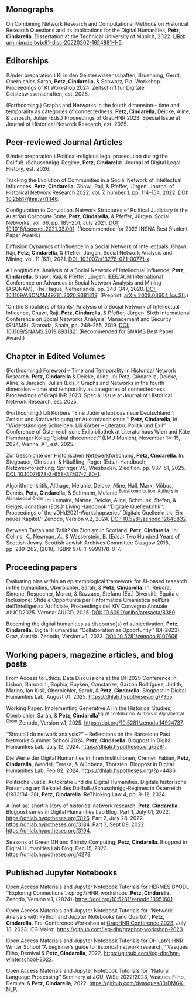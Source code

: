 ## Monographs

On Combining Network Research and Computational Methods on Historical Research Questions and its Implications for the Digital Humanities, **Petz, Cindarella**. Dissertation at the Technical University of Munich, 2022. [URN: urn:nbn:de:bvb:91-diss-20220202-1624881-1-5](https://nbn-resolving.org/urn:nbn:de:bvb:91-diss-20220202-1624881-1-5).

## Editorships


(Under preparation.) KI in den Geisteswissenschaften, Bruenning, Gerrit, Oberbichler, Sarah, **Petz, Cindarella**, & Schwarz, Pia. Workshop-Proceedings of KI Workshop 2024, Zeitschrift für Digitale Geisteswissenschaften, est. 2026.

(Forthcoming.) Graphs and Networks in the fourth dimension – time and temporality as categories of connectedness. **Petz, Cindarella**, Deicke, Aline, & Jarosch, Julian (Eds.) Proceedings of GrapHNR 2023. Special Issue at Journal of Historical Network Research, est. 2025.

## Peer-reviewed Journal Articles

(Under preparation.) Political-religious legal prosecution during the Dollfuß-/Schuschnigg-Regime, **Petz, Cindarella**. Journal of Digital Legal History, est. 2026.

Tracking the Evolution of Communities in a Social Network of Intellectual Influences, **Petz, Cindarella**, Ghawi, Raji, & Pfeffer, Jürgen. Journal of Historical Network Research 2022, vol. 7, number 1, pp. 114--154, 2022. [DOI: 10.25517/jhnr.v7i1.146](https://doi.org/10.25517/jhnr.v7i1.146).

Configuration to Conviction. Network Structures of Political Judiciary in the Austrian Corporate State, **Petz, Cindarella**, & Pfeffer, Jürgen. Social Networks, vol. 66, pp. 185--201, July 2021. [DOI: 10.1016/j.socnet.2021.03.001](https://doi.org/10.1016/j.socnet.2021.03.001). (Recommended for 2022 INSNA Best Student Paper Award.)

Diffusion Dynamics of Influence in a Social Network of Intellectuals, Ghawi, Raji, **Petz, Cindarella**, & Pfeffer, Jürgen. Social Network Analysis and Mining, vol. 11 (63), 2021. [DOI:  10.1007/s13278-021-00771-x](https://doi.org/10.1007/s13278-021-00771-x).

A Longitudinal Analysis of a Social Network of Intellectual Influence, **Petz, Cindarella**, Ghawi, Raji, & Pfeffer, Jürgen.  IEEE/ACM International Conference on Advances in Social Network Analysis and Mining (ASONAM), The Hague, Netherlands, pp. 340--347, 2020. [DOI:  10.1109/ASONAM49781.2020.9381318](https://doi.org/10.1109/ASONAM49781.2020.9381318). (Preprint: [arXiv:2009.03604 [cs.SI]](https://arxiv.org/abs/2009.03604).)

'On the Shoulders of Giants', Analysis of a Social Network of Intellectual Influence,  Ghawi, Raji, **Petz, Cindarella**, & Pfeffer, Jürgen. Sixth International Conference on Social Networks Analysis, Management and Security (SNAMS), Granada, Spain, pp. 248--255, 2019. [DOI:  10.1109/SNAMS.2019.8931821](https://doi.org/10.1109/SNAMS.2019.8931821).(Recommended for SNAMS Best Paper Award.) 


## Chapter in Edited Volumes

(Forthcoming.) Foreword -- Time and Temporality in Historical Network Research. **Petz, Cindarella** & Deicke, Aline. In: Petz, Cindarella, Deicke, Aline, & Jarosch, Julian (Eds.): Graphs and Networks in the fourth dimension – time and temporality as categories of connectedness. Proceedings of GrapHNR 2023. Special Issue at Journal of Historical Network Research, est. 2025.

(Forthcoming.) Lili Körbers ''Eine Jüdin erlebt das neue Deutschland'': Zensur und Strafverfolgung im  ''Austrofaschismus,'' **Petz, Cindarella**, In: ''Widerständiges Schreiben. Lili Körber -- Literatur, Politik und Exil'' Conference of Österreichische Exilbibliothek at Literaturhaus Wien and Käte Hamburger Kolleg ''global dis:connect'' (LMU Munich), November 14--15, 2024, Vienna, AT, est. 2025.

Zur Geschichte der Historischen Netzwerkforschung, **Petz, Cindarella**. In: Stegbauer, Christian, & Häußling, Roger (Eds.): Handbuch Netzwerkforschung. Springer VS, Wiesbaden. 2\textsuperscript{nd} edition. pp. 937--51, 2025. [DOI: 10.1007/978-3-658-37507-2\_80-1](https://doi.org/10.1007/978-3-658-37507-2_80-1).

Algorithmenkritik, Althage, Melanie, Deicke, Aline, Hall, Mark, Möbus, Dennis, **Petz, Cindarella**, & Seltmann, Melanie.<sup>Equal contribution. Authors in Alphabetical Order</sup> In: Lemaire, Marine, Deicke, Aline, Schmunk, Stefan, & Geiger, Jonathan (Eds.): Living Handbook ''Digitale Quellenkritik''. Proceedings of the vDHd2021-Workshopseries ''Digitale Quellenkritik: Ein neues Kapitel.'' Zenodo, Version v.2, 2024. [DOI: 10.5281/zenodo.12648832](https://zenodo.org/records/12683044).

Between Tartan and Tallit? On Zionism in Scotland, **Petz, Cindarella**. In: Collins, K., Newman, A., & Wasserstein, B. (Eds.): Two Hundred Years of Scottish Jewry. Scottish Jewish Archives Committee Glasgow 2018, pp. 239--262, (2018). ISBN: 978-1-9999178-0-7.


## Proceeding papers

Evaluating bias within an epistemological framework for AI-based research in the humanities, Oberbichler, Sarah, & **Petz, Cindarella**, In: Rebora, Simone, Rospocher, Marco, & Bazzaco, Stefano (Ed.) Diversità, Equità e Inclusione: Sfide e Opportunità per l’Informatica Umanistica nell’Era dell’Intelligenza Artificiale, Proceedings del XIV Convegno Annuale AIUCD2025. Verona: AIUCD, 2025. [DOI: 10.6092/unibo/amsacta/8380](https://doi.org/10.6092/unibo/amsacta/8380).

Becoming the digital humanities as discourse(s) of subjectivation, **Petz, Cindarella**. Digital Humanities ''Collaboration as Opportunity'' (DH2023), Graz, Austria. Zenodo, Version v.1, 2023. [DOI: 10.5281/zenodo.8107606](https://doi.org/10.5281/zenodo.8107606).


## Working papers, magazine articles, and blog posts

From Access to Ethics. Data Discussions at the DH2025 Conference in Lisbon, Baroncini, Sophia, Buyken, Constanze, Garzón Rodríguez, Judith, Marino, Ian Kisil, Oberbichler, Sarah, & **Petz, Cindarella**. Blogpost in Digital Humanities Lab, August 01, 2025. [https://dhlab.hypotheses.org/7355](https://dhlab.hypotheses.org/7355).

Working Paper: Implementing Generative AI in the Historical Studies, Oberbichler, Sarah, & **Petz, Cindarella**<sup>Equal contribution. Authors in Alphabetical Order</sup> Zenodo, Version v.1, 2025. [https://doi.org/10.5281/zenodo.14924737](DOI: 10.5281/zenodo.14924737).

''Should I do network analysis?'' -- Reflections on the Barcelona Past Networks Summer School 2024, **Petz, Cindarella**. Blogpost in Digital Humanities Lab, July 12, 2024. [https://dhlab.hypotheses.org/5281](https://dhlab.hypotheses.org/5281).

Die Werte der Digital Humanities in ihren Institutionen, Cremer, Fabian, **Petz, Cindarella**, Wendel, Teresa, & Wübbena, Thorsten. Blogpost in Digital Humanities Lab, Feb 02, 2024. [https://dhlab.hypotheses.org/?p=4486](https://dhlab.hypotheses.org/4486).

Politische Justiz, Autokratie und die Digital Humanities. Digitale historische Forschung am Beispiel des Dollfuß-/Schuschnigg-Regimes in Österreich (1933/34–38), **Petz, Cindarella**. ReThinking Law 4, pp. 9--12, 2024. 

A (not so) short history of historical network research, **Petz, Cindarella**. Blogpost series in Digital Humanities Lab Blog.
Part 1, July 01, 2022. [https://dhlab.hypotheses.org/3126](https://dhlab.hypotheses.org/3126).
Part 2, July 28, 2022. [https://dhlab.hypotheses.org/3184](https://dhlab.hypotheses.org/3184).
Part 3, Sept 09, 2022. [https://dhlab.hypotheses.org/3194](https://dhlab.hypotheses.org/3194).

Seasons of Green DH and Thirsty Computing, **Petz, Cindarella**. Blogpost in Digital Humanities Lab Blog, Dec 15, 2023. [https://dhlab.hypotheses.org/4273](https://dhlab.hypotheses.org/4273).

## Published Jupyter Notebooks

Open Access Materials and Jupyter Notebook Tutorials for HERMES BYODL ''Exploring Connections''. cprog7/HNR\_workshops, **Petz, Cindarella**. Zenodo, Version v.1, (2024). [https://doi.org/10.5281/zenodo.13951601](DOI: 10.5281/zenodo.13951601).

Open Access Materials and Jupyter Notebook Tutorials for ''Network Analysis with Python and Jupyter Notebooks (and Quarto)'', **Petz, Cindarella**. Pre-Conference Workshop at [GrapHNR Conference 2023](https://graphentechnologien.hypotheses.org/tagungen/graphentechnologien-2023/programme\#workshop-1), July 18, 2023, IEG Mainz. [https://github.com/ieg-dhr/graphnr-workshop-2023](https://github.com/ieg-dhr/graphnr-workshop-2023).

Open Access Materials and Jupyter Notebook Tutorials for DH Lab's HNR Winter School ''A beginner's guide to historical network research,'' Vasques Filho, Demival & **Petz, Cindarella**, 2022. [https://github.com/ieg-dhr/hnr-winterschool-2022](https://github.com/ieg-dhr/hnr-winterschool-2022).

Open Access Materials and Jupyter Notebook Tutorials for ''Natural Language Processing'' Seminary at JGU, WiSe 2022/2023, Vasques Filho, Demival & **Petz, Cindarella**, 2022. [https://github.com/dvasques83/DMGK-NLP](https://github.com/dvasques83/DMGK-NLP).

